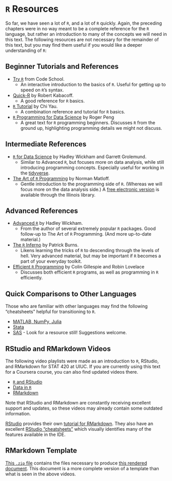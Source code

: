 # `R` Resources

So far, we have seen a lot of `R`, and a lot of `R` quickly. Again, the preceding chapters were in no way meant to be a complete reference for the `R` language, but rather an introduction to many of the concepts we will need in this text. The following resources are not necessary for the remainder of this text, but you may find them useful if you would like a deeper understanding of `R`:

## Beginner Tutorials and References

- <a href="http://tryr.codeschool.com/" target="_blank">Try `R`</a> from Code School.
    - An interactive introduction to the basics of `R`. Useful for getting up to speed on `R`'s syntax.
- <a href="http://www.statmethods.net/" target="_blank">Quick-R</a> by Robert Kabacoff.
    - A good reference for `R` basics.
- <a href="http://www.r-tutor.com/" target="_blank">`R` Tutorial</a> by Chi Yau.
    - A combination reference and tutorial for `R` basics.
- <a href="https://bookdown.org/rdpeng/rprogdatascience/" target="_blank">`R` Programming for Data Science</a> by Roger Peng
    - A great text for `R` programming beginners. Discusses `R` from the ground up, highlighting programming details we might not discuss.

## Intermediate References

- <a href="http://r4ds.had.co.nz/" target="_blank">`R` for Data Science</a> by Hadley Wickham and Garrett Grolemund.
    - Similar to Advanced `R`, but focuses more on data analysis, while still introducing programming concepts. Especially useful for working in the <a href="http://tidyverse.org/" target="_blank">tidyverse</a>. 
- <a href="https://www.nostarch.com/artofr.htm" target="_blank">The Art of `R` Programming</a> by Norman Matloff.
    - Gentle introduction to the programming side of `R`. (Whereas we will focus more on the data analysis side.) A <a href="http://vufind.carli.illinois.edu/vf-uiu/Record/uiu_6955421" target="_blank">free electronic version</a> is available through the Illinois library.

## Advanced References

- <a href="http://adv-r.had.co.nz/" target="_blank">Advanced `R`</a> by Hadley Wickham.
    - From the author of several extremely popular `R` packages. Good follow-up to The Art of `R` Programming. (And more up-to-date material.)
- <a href="http://www.burns-stat.com/documents/books/the-r-inferno/" target="_blank">The `R` Inferno</a> by Patrick Burns.
    - Likens learning the tricks of `R` to descending through the levels of hell. Very advanced material, but may be important if `R` becomes a part of your everyday toolkit.
- <a href="https://csgillespie.github.io/efficientR/" target="_blank">Efficient `R` Programming</a> by Colin Gillespie and Robin Lovelace
    - Discusses both efficient `R` programs, as well as programming in `R` efficiently.

## Quick Comparisons to Other Languages

Those who are familiar with other languages may find the following "cheatsheets" helpful for transitioning to `R`.

- <a href="http://hyperpolyglot.org/numerical-analysis2#polynomials" target="_blank">MATLAB, NumPy, Julia</a>
- <a href="http://dss.princeton.edu/training/RStata.pdf" target="_blank">Stata</a>
- [SAS]() - Look for a resource still! Suggestions welcome.

## RStudio and RMarkdown Videos

The following video playlists were made as an introduction to `R`, RStudio, and RMarkdown for STAT 420 at UIUC. If you are currently using this text for a Coursera course, you can also find updated videos there. 

- <a href="https://www.youtube.com/playlist?list=PLBgxzZMu3GpMjYhX7jLm5B9gEV7AOOJ5w" target="_blank">`R` and RStudio</a>
- <a href="https://www.youtube.com/playlist?list=PLBgxzZMu3GpPojVSoriMTWQCUno_3hjNi" target="_blank">Data in `R`</a>
- <a href="https://www.youtube.com/playlist?list=PLBgxzZMu3GpNgd07DwmS-2odHtMO6MWGH" target="_blank">RMarkdown</a>

Note that RStudio and RMarkdown are constantly receiving excellent support and updates, so these videos may already contain some outdated information.

<a href="http://rmarkdown.rstudio.com/" target="_blank">RStudio</a> provides their own <a href="http://rmarkdown.rstudio.com/lesson-1.html" target="_blank">tutorial for RMarkdown</a>. They also have an excellent <a href="https://www.rstudio.com/wp-content/uploads/2016/01/rstudio-IDE-cheatsheet.pdf" target="_blank">RStudio "cheatsheets"</a> which visually identifies many of the features available in the IDE.

## RMarkdown Template

[This `.zip` file](tutorial/rmd-template.zip) contains the files necessary to produce [this rendered document](tutorial/rmd-template.html). This document is a more complete version of a template than what is seen in the above videos.
